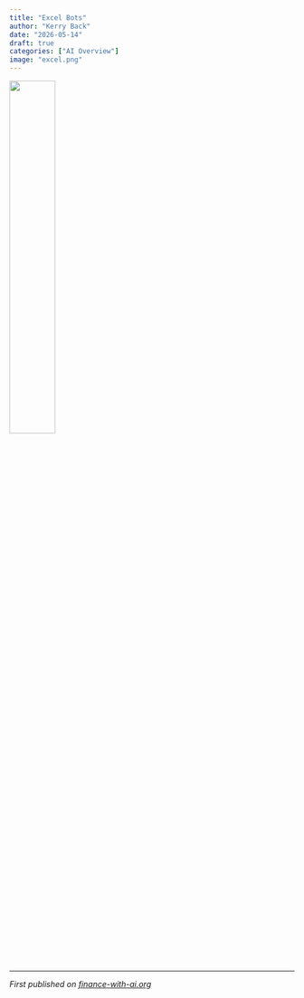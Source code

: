 ---
title: "Excel Bots"
author: "Kerry Back"
date: "2026-05-14"
draft: true
categories: ["AI Overview"]
image: "excel.png"  
---

![](excel.png){width=40% fig-align="center"}


---

*First published on [finance-with-ai.org](https://finance-with-ai.org)* 